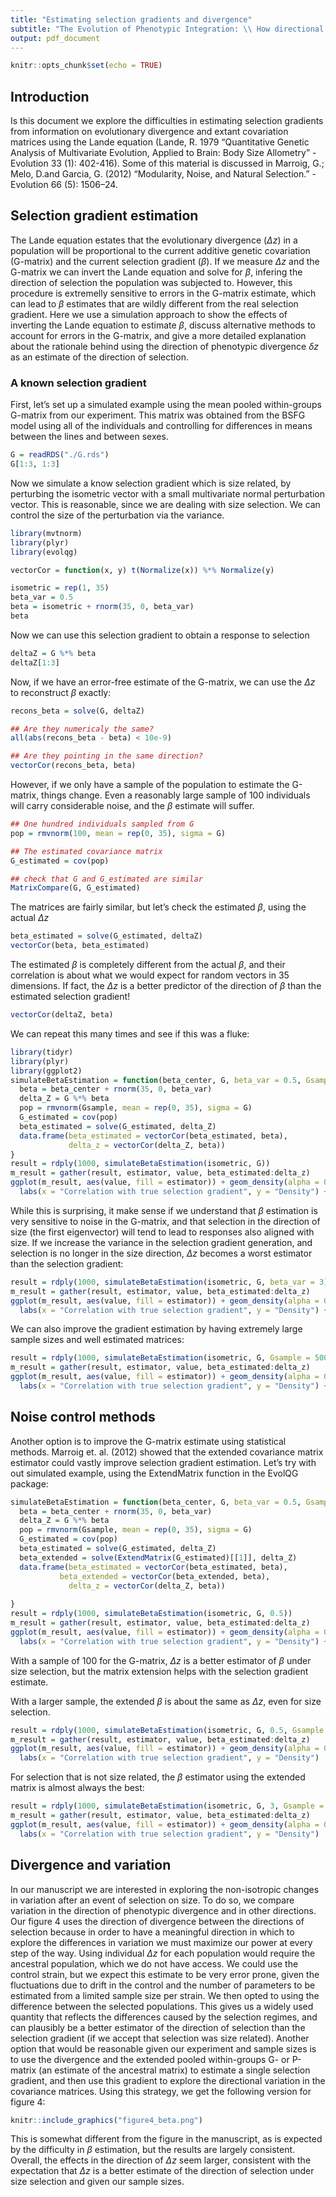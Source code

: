 ```yaml
---
title: "Estimating selection gradients and divergence"
subtitle: "The Evolution of Phenotypic Integration: \\ How directional selection reshapes covariation in mice  - Supporting Information -"
output: pdf_document
---
```


```r
knitr::opts_chunk$set(echo = TRUE)
```


## Introduction

Is this document we explore the difficulties in estimating selection gradients from information on evolutionary divergence and extant covariation matrices using the Lande equation (Lande, R. 1979 "Quantitative Genetic Analysis of Multivariate Evolution, Applied to Brain: Body Size Allometry" - Evolution 33 (1): 402-416). Some of this material is discussed in Marroig, G.; Melo, D.and Garcia, G. (2012) “Modularity, Noise, and Natural Selection.” - Evolution 66 (5): 1506–24.

## Selection gradient estimation

The Lande equation estates that the evolutionary divergence ($\Delta z$) in a population will be proportional to the current additive genetic covariation (G-matrix) and the current selection gradient ($\beta$). If we measure $\Delta z$ and the G-matrix we can invert the Lande equation and solve for $\beta$, infering the direction of selection the population was subjected to. However, this procedure is extremelly sensitive to errors in the G-matrix estimate, which can lead to $\beta$ estimates that are wildly different from the real selection gradient. Here we use a simulation approach to show the effects of inverting the Lande equation to estimate $\beta$, discuss alternative methods to account for errors in the G-matrix, and give a more detailed explanation about the rationale behind using the direction of phenotypic divergence $\delta z$ as an estimate of the direction of selection.

### A known selection gradient

First, let's set up a simulated example using the mean pooled within-groups G-matrix from our experiment. This matrix was obtained from the BSFG model using all of the individuals and controlling for differences in means between the lines and between sexes.

```r
G = readRDS("./G.rds")
G[1:3, 1:3]
```

Now we simulate a know selection gradient which is size related, by perturbing the isometric vector with a small multivariate normal perturbation vector. This is reasonable, since we are dealing with size selection. We can control the size of the perturbation via the variance.

```r
library(mvtnorm)
library(plyr)
library(evolqg)

vectorCor = function(x, y) t(Normalize(x)) %*% Normalize(y)

isometric = rep(1, 35)
beta_var = 0.5
beta = isometric + rnorm(35, 0, beta_var)
beta
```

Now we can use this selection gradient to obtain a response to selection

```r
deltaZ = G %*% beta
deltaZ[1:3]
```

Now, if we have an error-free estimate of the G-matrix, we can use the $\Delta z$ to reconstruct $\beta$ exactly:

```r
recons_beta = solve(G, deltaZ)
```

```r
## Are they numericaly the same?
all(abs(recons_beta - beta) < 10e-9)

## Are they pointing in the same direction?
vectorCor(recons_beta, beta)
```

However, if we only have a sample of the population to estimate the G-matrix, things change. Even a reasonably large sample of 100 individuals will carry considerable noise, and the $\beta$ estimate will suffer.

```r
## One hundred individuals sampled from G
pop = rmvnorm(100, mean = rep(0, 35), sigma = G)

## The estimated covariance matrix
G_estimated = cov(pop)

## check that G and G_estimated are similar
MatrixCompare(G, G_estimated)
```

The matrices are fairly similar, but let's check the estimated $\beta$, using the actual $\Delta z$

```r
beta_estimated = solve(G_estimated, deltaZ)
vectorCor(beta, beta_estimated)
```

The estimated $\beta$ is completely different from the actual $\beta$, and their correlation is about what we would expect for random vectors in 35 dimensions. If fact, the $\Delta z$ is a better predictor of the direction of $\beta$ than the estimated selection gradient!

```r
vectorCor(deltaZ, beta)
```

We can repeat this many times and see if this was a fluke:
```r
library(tidyr)
library(plyr)
library(ggplot2)
simulateBetaEstimation = function(beta_center, G, beta_var = 0.5, Gsample = 100) {
  beta = beta_center + rnorm(35, 0, beta_var)
  delta_Z = G %*% beta
  pop = rmvnorm(Gsample, mean = rep(0, 35), sigma = G)
  G_estimated = cov(pop)
  beta_estimated = solve(G_estimated, delta_Z)
  data.frame(beta_estimated = vectorCor(beta_estimated, beta),
             delta_z = vectorCor(delta_Z, beta))
}
result = rdply(1000, simulateBetaEstimation(isometric, G)) 
m_result = gather(result, estimator, value, beta_estimated:delta_z)
ggplot(m_result, aes(value, fill = estimator)) + geom_density(alpha = 0.7) + 
  labs(x = "Correlation with true selection gradient", y = "Density") + theme_bw()
```

While this is surprising, it make sense if we understand that $\beta$ estimation is very sensitive to noise in the G-matrix, and that selection in the direction of size (the first eigenvector) will tend to lead to responses also aligned with size. If we increase the variance in the selection gradient generation, and selection is no longer in the size direction, $\Delta z$ becomes a worst estimator than the selection gradient:

```r
result = rdply(1000, simulateBetaEstimation(isometric, G, beta_var = 3)) 
m_result = gather(result, estimator, value, beta_estimated:delta_z)
ggplot(m_result, aes(value, fill = estimator)) + geom_density(alpha = 0.7) + 
  labs(x = "Correlation with true selection gradient", y = "Density") + theme_bw()
```

We can also improve the gradient estimation by having extremely large sample sizes and well estimated matrices:

```r
result = rdply(1000, simulateBetaEstimation(isometric, G, Gsample = 5000)) 
m_result = gather(result, estimator, value, beta_estimated:delta_z)
ggplot(m_result, aes(value, fill = estimator)) + geom_density(alpha = 0.7) + 
  labs(x = "Correlation with true selection gradient", y = "Density") + theme_bw()
```

## Noise control methods

Another option is to improve the G-matrix estimate using statistical methods. Marroig et. al. (2012) showed that the extended covariance matrix estimator could vastly improve selection gradient estimation. Let's try with out simulated example, using the ExtendMatrix function in the EvolQG package:

```r
simulateBetaEstimation = function(beta_center, G, beta_var = 0.5, Gsample = 100) {
  beta = beta_center + rnorm(35, 0, beta_var)
  delta_Z = G %*% beta
  pop = rmvnorm(Gsample, mean = rep(0, 35), sigma = G)
  G_estimated = cov(pop)
  beta_estimated = solve(G_estimated, delta_Z)
  beta_extended = solve(ExtendMatrix(G_estimated)[[1]], delta_Z)
  data.frame(beta_estimated = vectorCor(beta_estimated, beta),
           beta_extended = vectorCor(beta_extended, beta),
             delta_z = vectorCor(delta_Z, beta))
  
}
result = rdply(1000, simulateBetaEstimation(isometric, G, 0.5)) 
m_result = gather(result, estimator, value, beta_estimated:delta_z)
ggplot(m_result, aes(value, fill = estimator)) + geom_density(alpha = 0.7) + 
  labs(x = "Correlation with true selection gradient", y = "Density") + theme_bw()
```

With a sample of 100 for the G-matrix, $\Delta z$ is a better estimator of $\beta$ under size selection, but the matrix extension helps with the selection gradient estimate. 

With a larger sample, the extended $\beta$ is about the same as $\Delta z$, even for size selection.

```r
result = rdply(1000, simulateBetaEstimation(isometric, G, 0.5, Gsample = 350)) 
m_result = gather(result, estimator, value, beta_estimated:delta_z)
ggplot(m_result, aes(value, fill = estimator)) + geom_density(alpha = 0.7) + 
  labs(x = "Correlation with true selection gradient", y = "Density")
```

For selection that is not size related, the $\beta$ estimator using the extended matrix is almost always the best:

```r
result = rdply(1000, simulateBetaEstimation(isometric, G, 3, Gsample = 100)) 
m_result = gather(result, estimator, value, beta_estimated:delta_z)
ggplot(m_result, aes(value, fill = estimator)) + geom_density(alpha = 0.7) + 
  labs(x = "Correlation with true selection gradient", y = "Density")
```

## Divergence and variation

In our manuscript we are interested in exploring the non-isotropic changes in variation after an event of selection on size. To do so, we compare variation in the direction of phenotypic divergence and in other directions. Our figure 4 uses the direction of divergence between the directions of selection because in order to have a meaningful direction in which to explore the differences in variation we must maximize our power at every step of the way. Using individual $\Delta z$ for each population would require the ancestral population, which we do not have access. We could use the control strain, but we expect this estimate to be very error prone, given the fluctuations due to drift in the control and the number of parameters to be estimated from a limited sample size per strain. We then opted to using the difference between the selected populations. This gives us a widely used quantity that reflects the differences caused by the selection regimes, and can plausibly be a better estimator of the direction of selection than the selection gradient (if we accept that selection was size related). Another option that would be reasonable given our experiment and sample sizes is to use the divergence and the extended pooled within-groups G- or P-matrix (an estimate of the ancestral matrix) to estimate a single selection gradient, and then use this gradient to explore the directional variation in the covariance matrices. Using this strategy, we get the following version for figure 4:

```r
knitr::include_graphics("figure4_beta.png")
```

This is somewhat different from the figure in the manuscript, as is expected by the difficulty in $\beta$ estimation, but the results are largely consistent. Overall, the effects in the direction of $\Delta z$ seem larger, consistent with the expectation that $\Delta z$ is a better estimate of the direction of selection under size selection and given our sample sizes.